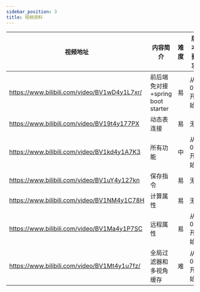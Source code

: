 ```yaml
---
sidebar_position: 3
title: 视频资料
---
```


|视频地址|内容简介|难度|版本要求|
|-------|------|----|----|
|https://www.bilibili.com/video/BV1wD4y1L7xr/|前后端免对接+spring boot starter|易|从0.6开始|
|https://www.bilibili.com/video/BV19t4y177PX|动态表连接|易|无|
|https://www.bilibili.com/video/BV1kd4y1A7K3|所有功能|中|从0.3开始|
|https://www.bilibili.com/video/BV1uY4y127kn|保存指令|易|无|
|https://www.bilibili.com/video/BV1NM4y1C78H|计算属性|易|无|
|https://www.bilibili.com/video/BV1Ma4y1P7SC|远程属性|易|从0.7开始|
|https://www.bilibili.com/video/BV1Mt4y1u7fz/|全局过滤器和多视角缓存|难|从0.5开始|